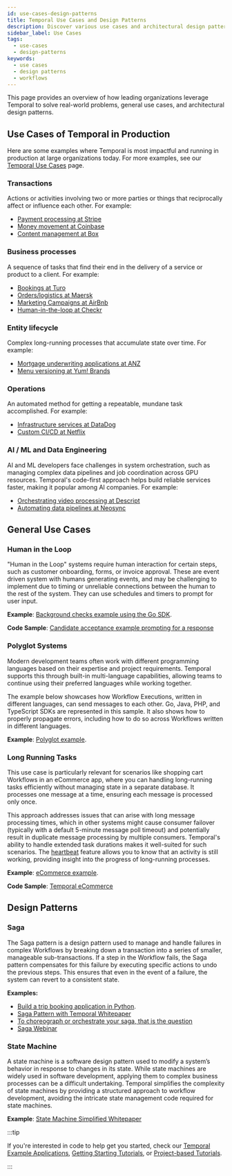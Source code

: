 ```yaml
---
id: use-cases-design-patterns
title: Temporal Use Cases and Design Patterns 
description: Discover various use cases and architectural design patterns for implementing Workflows with Temporal.
sidebar_label: Use Cases
tags:
  - use-cases
  - design-patterns
keywords:
  - use cases
  - design patterns
  - workflows
---
```


This page provides an overview of how leading organizations leverage Temporal to solve real-world problems, general use cases, and architectural design patterns. 

## Use Cases of Temporal in Production

Here are some examples where Temporal is most impactful and running in production at large organizations today.  For more examples, see our [Temporal Use Cases](https://temporal.io/in-use) page.

### Transactions

Actions or activities involving two or more parties or things that reciprocally affect or influence each other. For example:

- [Payment processing at Stripe](https://temporal.io/resources/on-demand/stripe)
- [Money movement at Coinbase](https://temporal.io/in-use/coinbase)
- [Content management at Box](https://temporal.io/resources/case-studies/box)

### Business processes

A sequence of tasks that find their end in the delivery of a service or product to a client. For example:

- [Bookings at Turo](https://temporal.io/replay/videos/temporal-adoption-and-integration-at-turo)
- [Orders/logistics at Maersk](https://temporal.io/replay/videos/building-a-time-machine-for-the-logistics-industry)
- [Marketing Campaigns at AirBnb](https://medium.com/airbnb-engineering/journey-platform-a-low-code-tool-for-creating-interactive-user-workflows-9954f51fa3f8)
- [Human-in-the-loop at Checkr](https://temporal.io/in-use/checkr)

### Entity lifecycle

Complex long-running processes that accumulate state over time. For example:

- [Mortgage underwriting applications at ANZ](https://temporal.io/in-use/anz-story)
- [Menu versioning at Yum! Brands](https://temporal.io/replay-2023/videos/synchronizing-concurrent-workflows)

### Operations

An automated method for getting a repeatable, mundane task accomplished. For example:

- [Infrastructure services at DataDog](https://www.youtube.com/watch?v=Hz7ZZzafBoE)
- [Custom CI/CD at Netflix](https://temporal.io/replay-2023/videos/actor-workflows-reliably-orchestrating-thousands-of-flink-clusters-at)

### AI / ML and Data Engineering

AI and ML developers face challenges in system orchestration, such as managing complex data pipelines and job coordination across GPU resources. 
Temporal's code-first approach helps build reliable services faster, making it popular among AI companies. For example:

- [Orchestrating video processing at Descript](https://temporal.io/blog/ai-ml-and-data-engineering-workflows-with-temporal#descript)
- [Automating data pipelines at Neosync](https://temporal.io/blog/ai-ml-and-data-engineering-workflows-with-temporal#neosync)

## General Use Cases

### Human in the Loop

"Human in the Loop" systems require human interaction for certain steps, such as customer onboarding, forms, or invoice approval.
These are event driven system with humans generating events, and may be challenging to implement due to timing or unreliable connections between the human to the rest of the system.
They can use schedules and timers to prompt for user input.

**Example**: [Background checks example using the Go SDK](https://learn.temporal.io/examples/go/background-checks/).

**Code Sample**: [Candidate acceptance example prompting for a response](https://learn.temporal.io/examples/go/background-checks/candidate-acceptance)

### Polyglot Systems

Modern development teams often work with different programming languages based on their expertise and project requirements. Temporal supports this through built-in multi-language capabilities, allowing teams to continue using their preferred languages while working together. 

The example below showcases how Workflow Executions, written in different languages, can send messages to each other. Go, Java, PHP, and TypeScript SDKs are represented in this sample. It also shows how to properly propagate errors, including how to do so across Workflows written in different languages.

**Example**: [Polyglot example](https://github.com/temporalio/temporal-polyglot). 

### Long Running Tasks

This use case is particularly relevant for scenarios like shopping cart Workflows in an eCommerce app, where you can handling long-running tasks efficiently without managing state in a separate database.
It processes one message at a time, ensuring each message is processed only once.

This approach addresses issues that can arise with long message processing times, which in other systems might cause consumer failover (typically with a default 5-minute message poll timeout) and potentially result in duplicate message processing by multiple consumers.
Temporal's ability to handle extended task durations makes it well-suited for such scenarios.
The [heartbeat](/encyclopedia/detecting-activity-failures#activity-heartbeat) feature allows you to know that an activity is still working, providing insight into the progress of long-running processes.

**Example**: [eCommerce example](https://learn.temporal.io/tutorials/go/build-an-ecommerce-app/).

**Code Sample**: [Temporal eCommerce](https://github.com/temporalio/temporal-ecommerce)

## Design Patterns

### Saga

The Saga pattern is a design pattern used to manage and handle failures in complex Workflows by breaking down a transaction into a series of smaller, manageable sub-transactions.
If a step in the Workflow fails, the Saga pattern compensates for this failure by executing specific actions to undo the previous steps.
This ensures that even in the event of a failure, the system can revert to a consistent state.

**Examples:**
  - [Build a trip booking application in Python](https://learn.temporal.io/tutorials/python/trip-booking-app/).
  - [Saga Pattern with Temporal Whitepaper](https://pages.temporal.io/download-saga-pattern-made-easy)
  - [To choreograph or orchestrate your saga, that is the question](https://temporal.io/blog/to-choreograph-or-orchestrate-your-saga-that-is-the-question)
  - [Saga Webinar](https://pages.temporal.io/on-demand-webinar-what-is-a-saga.html)

### State Machine

A state machine is a software design pattern used to modify a system’s behavior in response to changes in its state.
While state machines are widely used in software development, applying them to complex business processes can be a difficult undertaking.
Temporal simplifies the complexity of state machines by providing a structured approach to workflow development, avoiding the intricate state management code required for state machines.

**Example**: [State Machine Simplified Whitepaper](https://pages.temporal.io/download-state-machines-simplified.html)

:::tip

If you're interested in code to help get you started, check our [Temporal Example Applications](https://learn.temporal.io/examples/), [Getting Starting Tutorials](https://learn.temporal.io/getting_started/), or [Project-based Tutorials](https://learn.temporal.io/tutorials/).

:::
